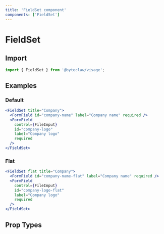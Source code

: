 ```yaml
---
title: 'FieldSet component'
components: ['FieldSet']
---
```


# FieldSet

## Import

```js transpile=false
import { FieldSet } from '@byteclaw/visage';
```

## Examples

### Default

```jsx live=true
<FieldSet title="Company">
  <FormField id="company-name" label="Company name" required />
  <FormField
    control={FileInput}
    id="company-logo"
    label="Company logo"
    required
  />
</FieldSet>
```

### Flat

```jsx live=true
<FieldSet flat title="Company">
  <FormField id="company-name-flat" label="Company name" required />
  <FormField
    control={FileInput}
    id="company-logo-flat"
    label="Company logo"
    required
  />
</FieldSet>
```

## Prop Types

<PropTypes component="FieldSet" />
